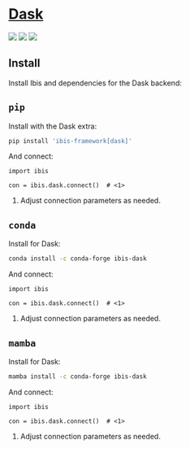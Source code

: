 # [Dask](https://www.dask.org/)

![](https://img.shields.io/badge/memtables-native-green?style=flat-square) ![](https://img.shields.io/badge/inputs-CSV | Parquet-blue?style=flat-square) ![](https://img.shields.io/badge/outputs-CSV | pandas | Parquet | PyArrow-orange?style=flat-square)

## Install

Install Ibis and dependencies for the Dask backend:

::: {.panel-tabset}

## `pip`

Install with the Dask extra:

```.bash
pip install 'ibis-framework[dask]'
```

And connect:

```.python
import ibis

con = ibis.dask.connect()  # <1>
```

1. Adjust connection parameters as needed.

## `conda`

Install for Dask:

```.bash
conda install -c conda-forge ibis-dask
```

And connect:

```.python
import ibis

con = ibis.dask.connect()  # <1>
```

1. Adjust connection parameters as needed.

## `mamba`

Install for Dask:

```.bash
mamba install -c conda-forge ibis-dask
```

And connect:

```.python
import ibis

con = ibis.dask.connect()  # <1>
```

1. Adjust connection parameters as needed.

:::
